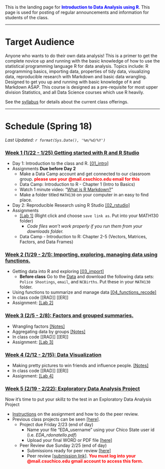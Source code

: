 
<br><br>

This is the landing page for <span style="color:blue">**Introduction to Data Analysis using R**</span>. This page is used for posting of regular announcements and information for students of the class. 

----

# Target Audience
Anyone who wants to do their own data analysis! This is a primer to get the complete novice up and running with the basic knowledge of how to use the statistical programming language R for data analysis. Topics include: R programming basics, importing data, properties of tidy data, visualizing data, reproducible research with Markdown and basic data wrangling. Designed to get you up and running with basic knowledge of `R` and Markdown ASAP. This course is designed as a pre-requisite for most upper division Statistics, and all Data Science courses which use R heavily.

See the [syllabus](syllabus.html) for details about the current class offerings.   

--------------------------------

# Schedule (Spring 18)

_Last Updated: `r format(Sys.Date(), '%m/%d/%Y')` _

### <a href="#week1" data-toggle="collapse">Week 1 (1/22 - 1/25) Getting started with R and R Studio</a>

<div id="week1" class="collapse">
* Day 1: Introduction to the class and R. [[01_intro]](01_intro.html)
* Assignments **Due before Day 2**
    - Make a Data Camp account and get connected to our classroom group. <span style="color:red">**please use your @mail.csuchico.edu email for this**</span>
    - Data Camp: Introduction to R - Chapter 1 (Intro to Basics)
    - Watch 1 minute video: "[What is R Markdown?](http://rmarkdown.rstudio.com/lesson-1.html)"
    - Make a folder titled `MATH130` on your computer in an easy to find place. 
* Day 2: Reproducible Research using R Studio [[02_rstudio]](02_rstudio.html)
* Assignments
    - [[Lab 1]](lab1.Rmd) (Right click and choose `save link as`. Put into your MATH130 folder)
        - _Code files won't work properly if you run them from your downloads folder._
    - Data Camp - Introduction to R: Chapter 2-5 (Vectors, Matrices, Factors, and Data Frames)
  
</div>


### <a href="#week2" data-toggle="collapse">Week 2 (1/29 - 2/1): Importing, exploring, managing data using functions. </a>

<div id="week2" class="collapse">

* Getting data into R and exploring [[03_import]](03_import.html) 
    - **Before class** Go to the [Data](https://norcalbiostat.netlify.com/data/cleaned_data/) and download the following data sets: `Police Shootings`, `email`, and `NCBirths`. Put these in your `MATH130` folder. 
* Using functions to summarize and manage data [[04_functions_recode]](04_functions_recode.html)
* In class code [[RAD]] [[ER]]
* Assignment: [[Lab 2]](lab2.Rmd)

</div>

### <a href="#week3" data-toggle="collapse">Week 3 (2/5 - 2/8): Factors and grouped summaries.</a>

<div id="week3" class="collapse">

* Wrangling factors [[Notes]](05_factors.html) 
* Aggregating data by groups [[Notes]](06_aggregate.html) 
* In class code [[RAD]] [[ER]]
* Assignment: [[Lab 3]](lab3.Rmd)

</div>

### <a href="#week4" data-toggle="collapse">Week 4 (2/12 - 2/15): Data Visualization</a>

<div id="week4" class="collapse">

* Making pretty pictures to win friends and influence people. [[Notes]](07_graphs.html)
* In class code [[RAD]] [[ER]]
* Assignment: [[Lab 4]](lab4.Rmd)
</div>

### <a href="#week5" data-toggle="collapse">Week 5 (2/19 - 2/22): Exploratory Data Analysis Project</a>

<div id="week5" class="collapse">

Now it's time to put your skillz to the test in an Exploratory Data Analysis Project

* [Instructions](EDA/EDA_instructions.html) on the assignment and how to do the peer review. 
* Previous class projects can be seen  [[here]](https://norcalbiostat.github.io/peer_review/math130_eda.html). 
    - Project due Friday 2/23 (end of day)
        - Name your file "EDA_username" using your Chico State user id (i.e. _EDA_rdonatello.pdf_)
        - Upload your final WORD or PDF file [[here]]()
    - Peer Review due Sunday 2/25 (end of day)
        - Submissions ready for peer review [[here]](https://norcalbiostat.github.io/peer_review/math130_eda.html)
        - Peer review [[submission link]](). <span style="color:red">**You must log into your @mail.csuchico.edu gmail account to access this form.**</span>
    

</div>

